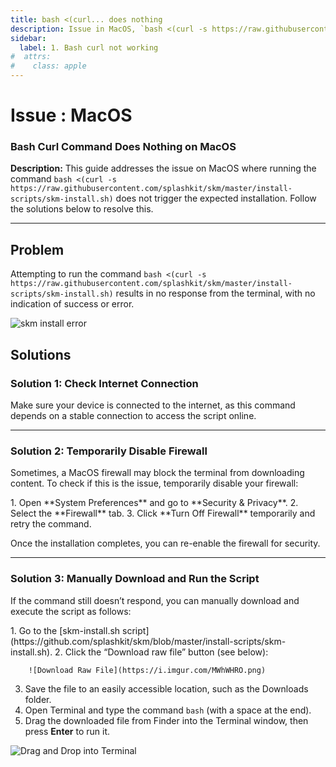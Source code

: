 ```yaml
---
title: bash <(curl... does nothing
description: Issue in MacOS, `bash <(curl -s https://raw.githubusercontent.com/splashkit/skm/master/install-scripts/skm-install.sh)` does nothing, and how to fix it.
sidebar:
  label: 1. Bash curl not working
#  attrs:
#    class: apple
---
```



<h1> Issue : MacOS </h1>

### Bash Curl Command Does Nothing on MacOS

**Description:** This guide addresses the issue on MacOS where running the command `bash <(curl -s https://raw.githubusercontent.com/splashkit/skm/master/install-scripts/skm-install.sh)` does not trigger the expected installation. Follow the solutions below to resolve this.

---

## Problem

Attempting to run the command `bash <(curl -s https://raw.githubusercontent.com/splashkit/skm/master/install-scripts/skm-install.sh)` results in no response from the terminal, with no indication of success or error.

![skm install error](https://i.imgur.com/BD8jqnT.png)

## Solutions

### Solution 1: Check Internet Connection

Make sure your device is connected to the internet, as this command depends on a stable connection to access the script online.

---

### Solution 2: Temporarily Disable Firewall

Sometimes, a MacOS firewall may block the terminal from downloading content. To check if this is the issue, temporarily disable your firewall:

<Steps>
1. Open **System Preferences** and go to **Security & Privacy**.
2. Select the **Firewall** tab.
3. Click **Turn Off Firewall** temporarily and retry the command.
</Steps>

Once the installation completes, you can re-enable the firewall for security.

---

### Solution 3: Manually Download and Run the Script

If the command still doesn’t respond, you can manually download and execute the script as follows:

<Steps>
1. Go to the [skm-install.sh script](https://github.com/splashkit/skm/blob/master/install-scripts/skm-install.sh).
2. Click the “Download raw file” button (see below):

        ![Download Raw File](https://i.imgur.com/MWhWHRO.png)

3. Save the file to an easily accessible location, such as the Downloads folder.
4. Open Terminal and type the command `bash` (with a space at the end).
5. Drag the downloaded file from Finder into the Terminal window, then press **Enter** to run it.
</Steps>

![Drag and Drop into Terminal](https://i.imgur.com/LTCf6qW.png)
